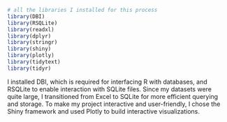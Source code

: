 
```r
# all the libraries I installed for this process
library(DBI)
library(RSQLite)
library(readxl)
library(dplyr)
library(stringr)
library(shiny)
library(plotly)
library(tidytext)
library(tidyr)

```
I installed DBI, which is required for interfacing R with databases, and RSQLite to enable interaction with SQLite files. Since my datasets were quite large, I transitioned from Excel to SQLite for more efficient querying and storage. To make my project interactive and user-friendly, I chose the Shiny framework and used Plotly to build interactive visualizations.